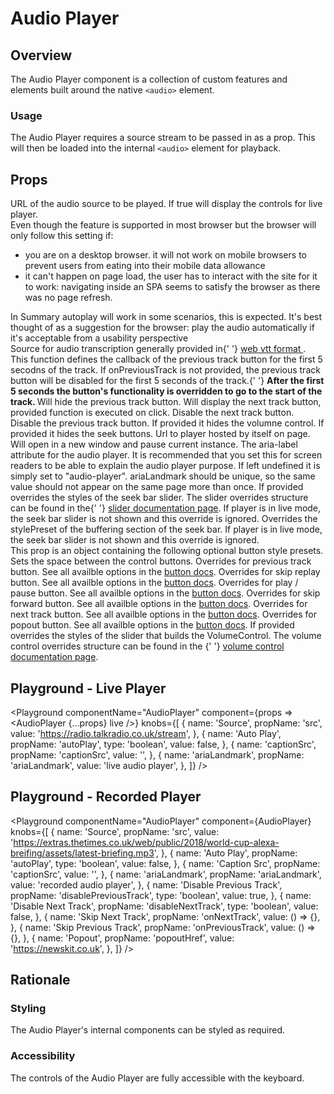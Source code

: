 

# Audio Player

## Overview

The Audio Player component is a collection of custom features and elements built around the native `<audio>` element.

### Usage

The Audio Player requires a source stream to be passed in as a prop. This will then be loaded into the internal `<audio>` element for playback.

## Props

<Block marginTop="sizing050">
  <Prop name="src" type="string" required>
    URL of the audio source to be played.
  </Prop>
  <Prop name="live" type="boolean">
    If true will display the controls for live player.
  </Prop>
  <Prop name="autoplay" type="boolean">
    <div>
      Even though the feature is supported in most browser but the browser will
      only follow this setting if:
    </div>
    <ul>
      <li>
        you are on a desktop browser. it will not work on mobile browsers to
        prevent users from eating into their mobile data allowance
      </li>
      <li>
        it can't happen on page load, the user has to interact with the site for
        it to work: navigating inside an SPA seems to satisfy the browser as
        there was no page refresh.
      </li>
    </ul>
    <div>
      In Summary autoplay will work in some scenarios, this is expected. It's
      best thought of as a suggestion for the browser: play the audio
      automatically if it's acceptable from a usability perspective
    </div>
  </Prop>
  <Prop name="captionSrc" type="string">
    Source for audio transcription generally provided in{' '}
    <a href="https://developer.mozilla.org/en-US/docs/Web/API/WebVTT_API">
      web vtt format
    </a>
    .
  </Prop>
  <Prop name="onPreviousTrack" type="function">
    This function defines the callback of the previous track button for the
    first 5 secodns of the track. If onPreviousTrack is not provided, the
    previous track button will be disabled for the first 5 seconds of the track.{' '}
    <b>
      After the first 5 seconds the button's functionality is overridden to go
      to the start of the track.
    </b>
  </Prop>
  <Prop name="hidePreviousTrack" type="boolean">
    Will hide the previous track button.
  </Prop>
  <Prop name="onNextTrack" type="function">
    Will display the next track button, provided function is executed on click.
  </Prop>
  <Prop name="disableNextTrack" type="boolean">
    Disable the next track button.
  </Prop>
  <Prop name="disablePreviousTrack" type="boolean">
    Disable the previous track button.
  </Prop>
   <Prop name="hideVolumeControl" type="boolean">
    If provided it hides the volumne control.
  </Prop>
   <Prop name=" hideSeekButtons" type="boolean">
    If provided it hides the seek buttons.
  </Prop>
  <Prop name="popoutHref" type="string">
    Url to player hosted by itself on page. Will open in a new window and pause
    current instance.
  </Prop>
  <Prop name="ariaLandmark" type="string" default="audio-player">
    The aria-label attribute for the audio player. It is recommended that you
    set this for screen readers to be able to explain the audio player purpose.
    If left undefined it is simply set to "audio-player". ariaLandmark should be
    unique, so the same value should not appear on the same page more than once.
  </Prop>
  <Prop name="overrides" type="object">
    <Prop name="seekBar" type="object">
      <Prop name="slider" type="SliderOverrideProps">
        If provided overrides the styles of the seek bar slider. The slider
        overrides structure can be found in the{' '}
        <a href="/components/slider">slider documentation page</a>. If player is in live
        mode, the seek bar slider is not shown and this override is ignored.
      </Prop>
      <Prop name="buffering" type="object">
        <Prop name="stylePreset" type="MQ<string>">
          Overrides the stylePreset of the buffering section of the seek bar. If
          player is in live mode, the seek bar slider is not shown and this
          override is ignored.
        </Prop>
      </Prop>
    </Prop>
    <Prop name="controls" type="ControlsOverrideProps">
      <div>
        This prop is an object containing the following optional button style
        presets.
      </div>
      <Prop name="space" type="MQ<string>">
        Sets the space between the control buttons.
      </Prop>
      <Prop name="previousButton" type="ButtonOverrides">
        Overrides for previous track button. See all availble options in the <a href="/components/button"> button docs</a>.
      </Prop>
      <Prop name="replayButton" type="ButtonOverrides">
        Overrides for skip replay button. See all availble options in the <a href="/components/button"> button docs</a>.
      </Prop>
      <Prop name="playPauseButton" type="ButtonOverrides">
        Overrides for play / pause button. See all availble options in the <a href="/components/button"> button docs</a>.
      </Prop>
      <Prop name="forwardButton" type="ButtonOverrides">
        Overrides for skip forward button. See all availble options in the <a href="/components/button"> button docs</a>.
      </Prop>
      <Prop name="nextButton" type="ButtonOverrides">
        Overrides for next track button. See all availble options in the <a href="/components/button"> button docs</a>.
      </Prop>
      <Prop name="popoutButton" type="ButtonOverrides">
        Overrides for popout button. See all availble options in the <a href="/components/button"> button docs</a>.
      </Prop>
    </Prop>
    <Prop name="volumeControl" type="VolumeControlOverrideProps">
      If provided overrides the styles of the slider that builds the
      VolumeControl. The volume control overrides structure can be found in the {' '}
      <a href="/components/volume-control">volume control documentation page</a>.
    </Prop>
    <CodeFromDefaultPresets componentName="audioPlayer" />
  </Prop>
</Block>

## Playground - Live Player

<Playground
  componentName="AudioPlayer"
  component={props => <AudioPlayer {...props} live />}
  knobs={[
    {
      name: 'Source',
      propName: 'src',
      value: 'https://radio.talkradio.co.uk/stream',
    },
    {
      name: 'Auto Play',
      propName: 'autoPlay',
      type: 'boolean',
      value: false,
    },
    {
      name: 'captionSrc',
      propName: 'captionSrc',
      value: '',
    },
    {
      name: 'ariaLandmark',
      propName: 'ariaLandmark',
      value: 'live audio player',
    },
  ]}
/>

## Playground - Recorded Player

<Playground
  componentName="AudioPlayer"
  component={AudioPlayer}
  knobs={[
    {
      name: 'Source',
      propName: 'src',
      value:
        'https://extras.thetimes.co.uk/web/public/2018/world-cup-alexa-breifing/assets/latest-briefing.mp3',
    },
    {
      name: 'Auto Play',
      propName: 'autoPlay',
      type: 'boolean',
      value: false,
    },
    {
      name: 'Caption Src',
      propName: 'captionSrc',
      value: '',
    },
    {
      name: 'ariaLandmark',
      propName: 'ariaLandmark',
      value: 'recorded audio player',
    },
    {
      name: 'Disable Previous Track',
      propName: 'disablePreviousTrack',
      type: 'boolean',
      value: true,
    },
    {
      name: 'Disable Next Track',
      propName: 'disableNextTrack',
      type: 'boolean',
      value: false,
    },
    {
      name: 'Skip Next Track',
      propName: 'onNextTrack',
      value: () => {},
    },
    {
      name: 'Skip Previous Track',
      propName: 'onPreviousTrack',
      value: () => {},
    },
    {
      name: 'Popout',
      propName: 'popoutHref',
      value: 'https://newskit.co.uk',
    },
  ]}
/>

## Rationale

### Styling

The Audio Player's internal components can be styled as required.

### Accessibility

The controls of the Audio Player are fully accessible with the keyboard.
